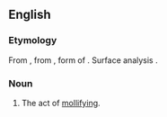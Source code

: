 ==English==

===Etymology===
{{root|en|ine-pro|*mel-}}
From {{uder|en|fro|mollificacion}}, from {{uder|en|la|mollificātiō}}, form of {{m|la|molliō}}. Surface analysis {{suffix|en|mollify|ification}}.

===Noun===
{{en-noun|~}}

# The act of [[mollify|mollifying]].